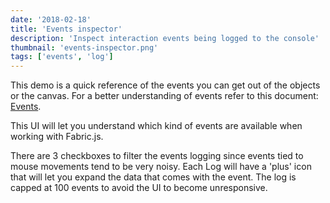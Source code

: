 ```yaml
---
date: '2018-02-18'
title: 'Events inspector'
description: 'Inspect interaction events being logged to the console'
thumbnail: 'events-inspector.png'
tags: ['events', 'log']
---
```



This demo is a quick reference of the events you can get out of the objects or the canvas.
For a better understanding of events refer to this document: [Events](/docs/events).

This UI will let you understand which kind of events are available when working with Fabric.js.

There are 3 checkboxes to filter the events logging since events tied to mouse movements tend to be very noisy.
Each Log will have a 'plus' icon that will let you expand the data that comes with the event.
The log is capped at 100 events to avoid the UI to become unresponsive.

<EventInspectorUI client:idle />
